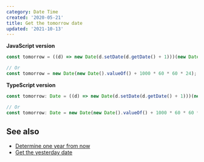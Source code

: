 ```yaml
---
category: Date Time
created: '2020-05-21'
title: Get the tomorrow date
updated: '2021-10-13'
---
```


**JavaScript version**

```js
const tomorrow = ((d) => new Date(d.setDate(d.getDate() + 1)))(new Date());

// Or
const tomorrow = new Date(new Date().valueOf() + 1000 * 60 * 60 * 24);
```

**TypeScript version**

```js
const tomorrow: Date = ((d) => new Date(d.setDate(d.getDate() + 1)))(new Date());

// Or
const tomorrow: Date = new Date(new Date().valueOf() + 1000 * 60 * 60 * 24);
```

## See also

-   [Determine one year from now](https://phuoc.ng/collections/1-loc/determine-one-year-from-now)
-   [Get the yesterday date](https://phuoc.ng/collections/1-loc/get-the-yesterday-date)
